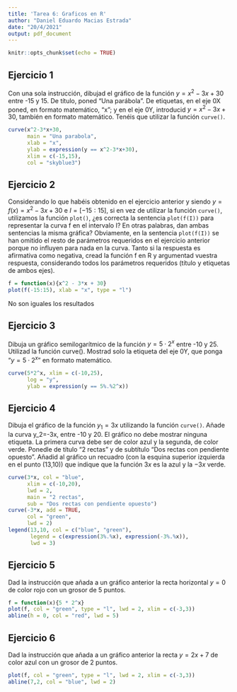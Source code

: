 ```yaml
---
title: 'Tarea 6: Graficos en R'
author: "Daniel Eduardo Macias Estrada"
date: "20/4/2021"
output: pdf_document
---
```


```r
knitr::opts_chunk$set(echo = TRUE)
```

## Ejercicio 1

Con una sola instrucción, dibujad el gráfico de la función $y=x^2-3x+30$ entre -15 y 15. De título, poned "Una parábola". De etiquetas, en el eje 0X poned, en formato matemático, "x"; y en el eje 0Y, introducid $y=x^2-3x+30$, también en formato matemático. Tenéis que utilizar la función `curve()`.

```r
curve(x^2-3*x+30, 
      main = "Una parabola", 
      xlab = "x", 
      ylab = expression(y == x^2-3*x+30),
      xlim = c(-15,15),
      col = "skyblue3")
```


## Ejercicio 2

Considerando lo que habéis obtenido en el ejercicio anterior y siendo $y = f(x) = x^2-3x+30$ e $I = [-15:15]$, si en vez de utilizar la función `curve()`, utilizamos la función `plot()`, ¿es correcta la sentencia `plot(f(I))` para representar la curva f en el intervalo I? En otras palabras, dan ambas sentencias la misma gráfica? Obviamente, en la sentencia `plot(f(I))` se han omitido el resto de parámetros requeridos en el ejercicio anterior porque no influyen para nada en la curva. Tanto si la respuesta es afirmativa como negativa, cread la función f en R y argumentad vuestra respuesta, considerando todos los parámetros requeridos (título y etiquetas de ambos ejes).

```r
f = function(x){x^2 - 3*x + 30}
plot(f(-15:15), xlab = "x", type = "l")
```

No son iguales los resultados

## Ejercicio 3

Dibuja un gráfico semilogarítmico de la función $y = 5\cdot 2^x$ entre -10 y 25. Utilizad la función curve(). Mostrad solo la etiqueta del eje 0Y, que ponga "$y = 5\cdot 2^x$" en formato matemático.

```r
curve(5*2^x, xlim = c(-10,25),
      log = "y", 
      ylab = expression(y == 5%.%2^x))
```


## Ejercicio 4

Dibuja el gráfico de la función $y_1 = 3x$ utilizando la función `curve()`. Añade la curva y_2=-3x, entre -10 y 20. El gráfico no debe mostrar ninguna etiqueta. La primera curva debe ser de color azul y la segunda, de color verde. Ponedle de título "2 rectas" y de subtítulo "Dos rectas con pendiente opuesto". Añadid al gráfico un recuadro (con la esquina superior izquierda en el punto (13,10)) que indique que la función $3x$ es la azul y la $-3x$ verde.

```r
curve(3*x, col = "blue",
      xlim = c(-10,20),
      lwd = 2, 
      main = "2 rectas",
      sub = "Dos rectas con pendiente opuesto")
curve(-3*x, add = TRUE,
      col = "green",
      lwd = 2)
legend(13,10, col = c("blue", "green"),
       legend = c(expression(3%.%x), expression(-3%.%x)),
       lwd = 3)
```


## Ejercicio 5

Dad la instrucción que añada a un gráfico anterior la recta horizontal $y = 0$ de color rojo con un grosor de 5 puntos.

```r
f = function(x){5 * 2^x}
plot(f, col = "green", type = "l", lwd = 2, xlim = c(-3,3))
abline(h = 0, col = "red", lwd = 5)
```

## Ejercicio 6

Dad la instrucción que añada a un gráfico anterior la recta $y = 2x+7$ de color azul con un grosor de 2 puntos.

```r
plot(f, col = "green", type = "l", lwd = 2, xlim = c(-3,3))
abline(7,2, col = "blue", lwd = 2)
```



